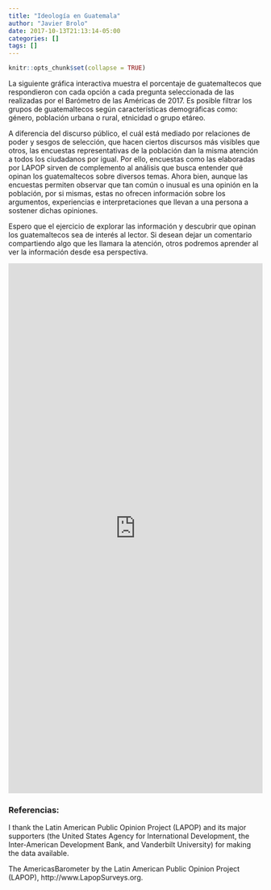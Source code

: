 ```yaml
---
title: "Ideología en Guatemala"
author: "Javier Brolo"
date: 2017-10-13T21:13:14-05:00
categories: []
tags: []
---
```


```r
knitr::opts_chunk$set(collapse = TRUE)
```

La siguiente gráfica interactiva muestra el porcentaje de guatemaltecos que respondieron con cada opción a cada pregunta seleccionada de las realizadas por el Barómetro de las Américas de 2017. Es posible filtrar los grupos de guatemaltecos según características demográficas como: género, población urbana o rural, etnicidad o grupo etáreo. 

A diferencia del discurso público, el cuál está mediado por relaciones de poder y sesgos de selección, que hacen ciertos discursos más visibles que otros, las encuestas representativas de la población dan la misma atención a todos los ciudadanos por igual. Por ello, encuestas como las elaboradas por LAPOP sirven de complemento al análisis que busca entender qué opinan los guatemaltecos sobre diversos temas. Ahora bien, aunque las encuestas permiten observar que tan común o inusual es una opinión en la población, por si mismas, estas no ofrecen información sobre los argumentos, experiencias e interpretaciones que llevan a una persona a sostener dichas opiniones. 

Espero que el ejercicio de explorar las información y descubrir que opinan los guatemaltecos sea de interés al lector. Si desean dejar un comentario compartiendo algo que les llamara la atención, otros podremos aprender al ver la información desde esa perspectiva.   



<iframe width = "100%" height = "1050px" seamless frameborder = "0" src="https://javierbrolo.shinyapps.io/barplotsurvey/"></iframe>



### Referencias:

I thank the Latin American Public Opinion Project (LAPOP) and its major supporters (the United States Agency for International Development, the Inter-American Development Bank, and Vanderbilt University) for making the data available.

The AmericasBarometer by the Latin American Public Opinion Project (LAPOP), http://www.LapopSurveys.org.
